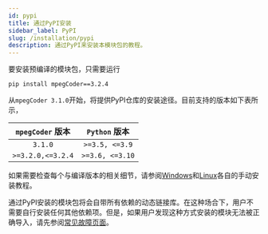 ```yaml
---
id: pypi
title: 通过PyPI安装
sidebar_label: PyPI
slug: /installation/pypi
description: 通过PyPI来安装本模块包的教程。
---
```


要安装预编译的模块包，只需要运行

```shell
pip install mpegCoder==3.2.4
```

从`mpegCoder 3.1.0`开始，将提供PyPI仓库的安装途径。目前支持的版本如下表所示，

|  `mpegCoder` 版本     |  `Python` 版本     |
| :-------------------: | :----------------: |
| `3.1.0`               | `>=3.5, <=3.9`     |
| `>=3.2.0,<=3.2.4`     | `>=3.6, <=3.10`    |

如果需要检查每个与编译版本的相关细节，请参阅[Windows](./windows)和[Linux](./linux)各自的手动安装教程。

通过PyPI安装的模块包将会自带所有依赖的动态链接库。在这种场合下，用户不需要自行安装任何其他依赖项。但是，如果用户发现这种方式安装的模块无法被正确导入，请先参阅[常见故障页面](../troubleshooting/installation)。
